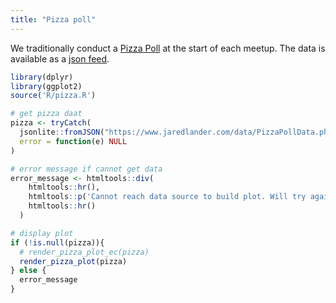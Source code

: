 ```yaml
---
title: "Pizza poll"
---
```


We traditionally conduct a [Pizza Poll](https://www.jaredlander.com/2012/09/pizza-polls/?utm_source=nyhackr) at the start of each meetup. The data is available as a [json feed](https://www.jaredlander.com/data/PizzaPollData.php).

```r
library(dplyr)
library(ggplot2)
source('R/pizza.R')

# get pizza daat
pizza <- tryCatch(
  jsonlite::fromJSON("https://www.jaredlander.com/data/PizzaPollData.php"),
  error = function(e) NULL
)

# error message if cannot get data
error_message <- htmltools::div(
    htmltools::hr(),
    htmltools::p('Cannot reach data source to build plot. Will try again later.'),
    htmltools::hr()
  )

# display plot
if (!is.null(pizza)){
  # render_pizza_plot_ec(pizza)
  render_pizza_plot(pizza)
} else {
  error_message
}
```
